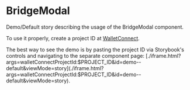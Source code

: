 
<Meta title="Bridge Modal Demo" />

# BridgeModal

Demo/Default story describing the usage of the BridgeModal component.

To use it properly, create a project ID at [WalletConnect](https://cloud.walletconnect.com).

The best way to see the demo is by pasting the project ID via Storybook's controls and navigating to the separate component page: [./iframe.html?args=walletConnectProjectId:$PROJECT_ID&id=demo--default&viewMode=story](./iframe.html?args=walletConnectProjectId:$PROJECT_ID&id=demo--default&viewMode=story).
